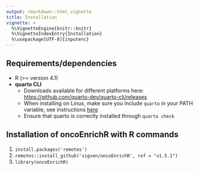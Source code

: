 ```yaml
---
output: rmarkdown::html_vignette
title: Installation
vignette: >
  %\VignetteEngine{knitr::knitr}
  %\VignetteIndexEntry{Installation}
  %\usepackage[UTF-8]{inputenc}
---
```


## Requirements/dependencies

*  R (>= version 4.1)
*  **quarto CLI**
   - Downloads available for different platforms here: [https://github.com/quarto-dev/quarto-cli/releases](https://github.com/quarto-dev/quarto-cli/releases)
   - When installing on Linux, make sure you include `quarto` in your PATH variable, see instructions [here](https://quarto.org/docs/download/tarball.html)
   - Ensure that quarto is correctly installed through `quarto check`

## Installation of oncoEnrichR with R commands

1.  `install.packages('remotes')`
2.  `remotes::install_github('sigven/oncoEnrichR', ref = "v1.5.1")`
3.  `library(oncoEnrichR)`

<br>
